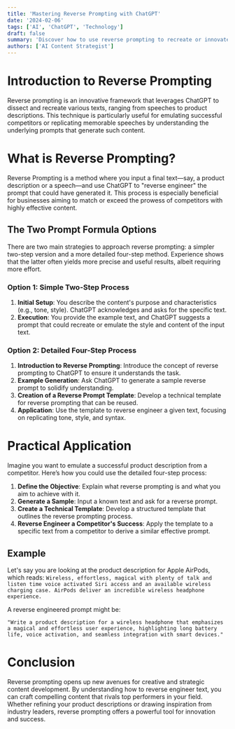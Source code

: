 ```yaml
---
title: 'Mastering Reverse Prompting with ChatGPT'
date: '2024-02-06'
tags: ['AI', 'ChatGPT', 'Technology']
draft: false
summary: 'Discover how to use reverse prompting to recreate or innovate on any text, enhancing your content creation strategy for personal and professional projects.'
authors: ['AI Content Strategist']
---
```


# Introduction to Reverse Prompting

Reverse prompting is an innovative framework that leverages ChatGPT to dissect and recreate various texts, ranging from speeches to product descriptions. This technique is particularly useful for emulating successful competitors or replicating memorable speeches by understanding the underlying prompts that generate such content.

# What is Reverse Prompting?

Reverse Prompting is a method where you input a final text—say, a product description or a speech—and use ChatGPT to "reverse engineer" the prompt that could have generated it. This process is especially beneficial for businesses aiming to match or exceed the prowess of competitors with highly effective content.

## The Two Prompt Formula Options

There are two main strategies to approach reverse prompting: a simpler two-step version and a more detailed four-step method. Experience shows that the latter often yields more precise and useful results, albeit requiring more effort.

### Option 1: Simple Two-Step Process

1. **Initial Setup**: You describe the content's purpose and characteristics (e.g., tone, style). ChatGPT acknowledges and asks for the specific text.
2. **Execution**: You provide the example text, and ChatGPT suggests a prompt that could recreate or emulate the style and content of the input text.

### Option 2: Detailed Four-Step Process

1. **Introduction to Reverse Prompting**: Introduce the concept of reverse prompting to ChatGPT to ensure it understands the task.
2. **Example Generation**: Ask ChatGPT to generate a sample reverse prompt to solidify understanding.
3. **Creation of a Reverse Prompt Template**: Develop a technical template for reverse prompting that can be reused.
4. **Application**: Use the template to reverse engineer a given text, focusing on replicating tone, style, and syntax.

# Practical Application

Imagine you want to emulate a successful product description from a competitor. Here’s how you could use the detailed four-step process:

1. **Define the Objective**: Explain what reverse prompting is and what you aim to achieve with it.
2. **Generate a Sample**: Input a known text and ask for a reverse prompt.
3. **Create a Technical Template**: Develop a structured template that outlines the reverse prompting process.
4. **Reverse Engineer a Competitor's Success**: Apply the template to a specific text from a competitor to derive a similar effective prompt.

## Example

Let's say you are looking at the product description for Apple AirPods, which reads: `Wireless, effortless, magical with plenty of talk and listen time voice activated Siri access and an available wireless charging case. AirPods deliver an incredible wireless headphone experience.`

A reverse engineered prompt might be:

```plaintext
"Write a product description for a wireless headphone that emphasizes a magical and effortless user experience, highlighting long battery life, voice activation, and seamless integration with smart devices."
```

# Conclusion

Reverse prompting opens up new avenues for creative and strategic content development. By understanding how to reverse engineer text, you can craft compelling content that rivals top performers in your field. Whether refining your product descriptions or drawing inspiration from industry leaders, reverse prompting offers a powerful tool for innovation and success.
